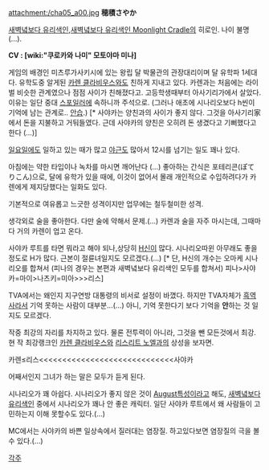 attachment:/cha05_a00.jpg
'''穂積さやか'''


[[새벽녘보다 유리색인]],[[새벽녘보다 유리색인 Moonlight Cradle]]의 히로인. 나이 불명(...).

'''CV : [wiki:"쿠로카와 나미" 모토야마 미나]'''

게임의 배경인 미츠루가사키시에 있는 왕립 달 박물관의 관장대리이며 달 유학파 1세대다. 유학도중 알게된 [[카렌 클라비우스]]와도 친하게 지내고 있다. 카렌과는 처음에는 라이벌 비슷한 관계였으나 점점 사이가 친해졌다고.
고등학생때부터 아사기리가에서 살았다. 이유는 일단 중대 [[스포일러]]에 속하니까 주석으로. (그러나 애초에 시나리오보다 h씬이 기억에 남는 관계로.. [[안습]].) [* 사야카는 양친과의 사이가 좋지 않다. 그것을 아사기리家에서 돈을 지불하고 거둬들였다. 근데 사야카의 양친은 오히려 돈 생겼다고 기뻐했다고 한다 (...)]

[[일요일]]에도 일하고 있는 때가 많고 [[야근]]도 많아서 12시를 넘기는 일도 꽤나 있다. 

아침에는 약한 타입이나 녹차를 마시면 깨어난다 (...)
좋아하는 간식은 포테리콘(ぽてりこん)으로, 달에 유학가 있을 때에, 이것이 없어서 몰래 개인적으로 수입하려다가 카렌에게 제지당했다는 일화도 있다.

기본적으로 여유롭고 느긋한 성격이지만 업무에는 철두철미한 성격.

생각외로 술을 좋아한다. 다만 술에 약해서 문제.(...) 카렌과 술을 자주 마시는데, 그때마다 거의 카렌이 업고 온다.

사야카 루트를 타면 뭐라고 해야 되나,상당히 [[H신]]이 많다. 시나리오따윈 아무래도 좋을 정도로 H가 많다. 근본이 절륜녀일지도 모르겠다.(...) [* 단, H신의 개수는 오마케 시나리오를 합쳐서 (피나의 경우는 본편과 새벽녘보다 유리색인 모두를 합쳐서) 피나>사야카=마이>나츠키=미아>>>리스]

TVA에서는 왜인지 지구연방 대통령의 비서로 설정이 바꼈다. 하지만 TVA자체가 [[흑역사]]라서 기억 못하는 사람이 대부분...(...) 아니, 기억 못한다기 보다 기억을 '''안'''하는 것 일지도 모르겠다.

작중 최강의 자리를 차지하고 있다. 물론 전투력이 아니라, 그것을 뺀 모든것에서 최강. 현 작 최강랭크인 [[카렌 클라비우스]]와 [[리스리트 노엘]]과의 상성을 보자면.

카렌≤리스<<<<<<<<<<<<<<<<<<<<<<<<<<<<<사야카

어째서인지 그녀가 하는 말은 모두가 듣게 된다.

시나리오가 꽤 아쉽다. 시나리오가 좋지 않은 것이 [[August]]특성이라고 해도, [[새벽녘보다 유리색인]] 중에서 시나리오가 꽤나 안 좋은 캐릭터. 일단 사야카 루트에서 왜 사람들이 고민하는지 이해 못할수도 있다.(...)

MC에서는 사야카의 바쁜 일상속에서 질러대는 염장질. 하고있다보면 염장질의 극을 볼수 있다.(...)

[[각주]]
